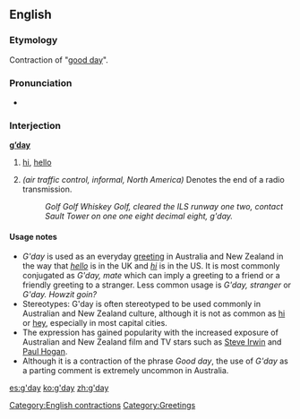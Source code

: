 ==English==

===Etymology===
Contraction of "[[good day]]".

===Pronunciation===
* {{IPA|/gəˈdeɪ/}}

===Interjection===
'''[[good|g’]][[day]]'''

# {{context|Australian, New Zealand|colloquial}} [[hi]], [[hello]]
# ''(air traffic control, informal, North America)'' Denotes the end of a radio transmission.
#: ''Golf Golf Whiskey Golf, cleared the ILS runway one two, contact Sault Tower on one one eight decimal eight, g'day.''

====Usage notes====
* ''G'day'' is used as an everyday [[greeting]] in Australia and New Zealand in the way that ''[[hello]]'' is in the UK and ''[[hi]]'' is in the US.  It is most commonly conjugated as ''G'day, mate'' which can imply a greeting to a friend or a friendly greeting to a stranger.  Less common usage is ''G'day, stranger'' or ''G'day.  Howzit goin?''
* Stereotypes: G'day is often stereotyped to be used commonly in Australian and New Zealand culture, although it is not as common as [[hi]] or [[hey]], especially in most capital cities.
* The expression has gained popularity with the increased exposure of Australian and New Zealand film and TV stars such as [[w:Steve Irwin|Steve Irwin]] and [[w:Paul Hogan|Paul Hogan]].
* Although it is a contraction of the phrase ''Good day'', the use of ''G'day'' as a parting comment is extremely uncommon in Australia.

[[Category:English contractions]]
[[Category:Greetings]]

[[es:g'day]]
[[ko:g'day]]
[[zh:g'day]]